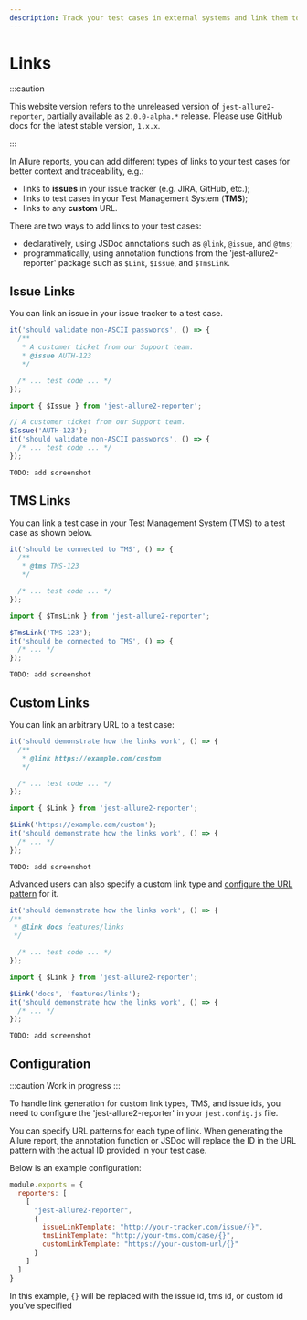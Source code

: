 ```yaml
---
description: Track your test cases in external systems and link them to your Allure report.
---
```



# Links

:::caution

This website version refers to the unreleased version of `jest-allure2-reporter`, partially available as `2.0.0-alpha.*` release.
Please use GitHub docs for the latest stable version, `1.x.x`.

:::

In Allure reports, you can add different types of links to your test cases for better context and traceability, e.g.:

* links to **issues** in your issue tracker (e.g. JIRA, GitHub, etc.);
* links to test cases in your Test Management System (**TMS**);
* links to any **custom** URL.

There are two ways to add links to your test cases:

* declaratively, using JSDoc annotations such as `@link`, `@issue`, and `@tms`;
* programmatically, using annotation functions from the 'jest-allure2-reporter' package such as `$Link`, `$Issue`, and `$TmsLink`.

## Issue Links

You can link an issue in your issue tracker to a test case.

<Tabs groupId="approach">
  <TabItem value="docblock" label="Docblocks">

```js
it('should validate non-ASCII passwords', () => {
  /**
   * A customer ticket from our Support team.
   * @issue AUTH-123
   */

  /* ... test code ... */
});
```
  </TabItem>
  <TabItem value="dsl" label="DSL">

```js
import { $Issue } from 'jest-allure2-reporter';

// A customer ticket from our Support team.
$Issue('AUTH-123');
it('should validate non-ASCII passwords', () => {
  /* ... test code ... */
});
```
  </TabItem>
  <TabItem value="demo" label="Preview">

    TODO: add screenshot

  </TabItem>
</Tabs>

## TMS Links

You can link a test case in your Test Management System (TMS) to a test case as shown below.

<Tabs groupId="approach">
  <TabItem value="docblock" label="Docblocks">

```js
it('should be connected to TMS', () => {
  /**
   * @tms TMS-123
   */

  /* ... test code ... */
});
```
  </TabItem>
  <TabItem value="dsl" label="DSL">

```js
import { $TmsLink } from 'jest-allure2-reporter';

$TmsLink('TMS-123');
it('should be connected to TMS', () => {
  /* ... */
});
```
  </TabItem>
  <TabItem value="demo" label="Preview">

    TODO: add screenshot

  </TabItem>
</Tabs>

## Custom Links

You can link an arbitrary URL to a test case:

<Tabs groupId="approach">
  <TabItem value="docblock" label="Docblocks">

```js
it('should demonstrate how the links work', () => {
  /**
   * @link https://example.com/custom
   */

  /* ... test code ... */
});
```
  </TabItem>
  <TabItem value="dsl" label="DSL">

```js
import { $Link } from 'jest-allure2-reporter';

$Link('https://example.com/custom');
it('should demonstrate how the links work', () => {
  /* ... */
});
```
  </TabItem>
  <TabItem value="demo" label="Preview">

    TODO: add screenshot

  </TabItem>
</Tabs>

Advanced users can also specify a custom link type and [configure the URL pattern](#configuration) for it.

<Tabs groupId="approach">
  <TabItem value="docblock" label="Docblocks">

```js
it('should demonstrate how the links work', () => {
/**
 * @link docs features/links
 */

  /* ... test code ... */
});
```
  </TabItem>
  <TabItem value="dsl" label="DSL">

```js
import { $Link } from 'jest-allure2-reporter';

$Link('docs', 'features/links');
it('should demonstrate how the links work', () => {
  /* ... */
});
```
  </TabItem>
  <TabItem value="demo" label="Preview">

    TODO: add screenshot

  </TabItem>
</Tabs>

## Configuration

:::caution Work in progress
:::

To handle link generation for custom link types, TMS, and issue ids, you need to configure the 'jest-allure2-reporter' in your `jest.config.js` file.

You can specify URL patterns for each type of link. When generating the Allure report, the annotation function or JSDoc will replace the ID in the URL pattern with the actual ID provided in your test case.

Below is an example configuration:

```js
module.exports = {
  reporters: [
    [
      "jest-allure2-reporter",
      {
        issueLinkTemplate: "http://your-tracker.com/issue/{}",
        tmsLinkTemplate: "http://your-tms.com/case/{}",
        customLinkTemplate: "https://your-custom-url/{}"
      }
    ]
  ]
}
```

In this example, `{}` will be replaced with the issue id, tms id, or custom id you've specified
